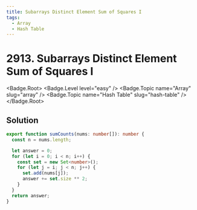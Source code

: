```yaml
---
title: Subarrays Distinct Element Sum of Squares I
tags:
  - Array
  - Hash Table
---
```


# 2913. Subarrays Distinct Element Sum of Squares I

<Badge.Root>
  <Badge.Level level="easy" />
  <Badge.Topic name="Array" slug="array" />
  <Badge.Topic name="Hash Table" slug="hash-table" />
</Badge.Root>

## Solution

```typescript filename="solution.ts" copy
export function sumCounts(nums: number[]): number {
  const n = nums.length;

  let answer = 0;
  for (let i = 0; i < n; i++) {
    const set = new Set<number>();
    for (let j = i; j < n; j++) {
      set.add(nums[j]);
      answer += set.size ** 2;
    }
  }
  return answer;
}
```

<ProblemLink
  codingSite="leetcode"
  href="https://leetcode.com/problems/subarrays-distinct-element-sum-of-squares-i"
  title="Subarrays Distinct Element Sum of Squares I"
/>
